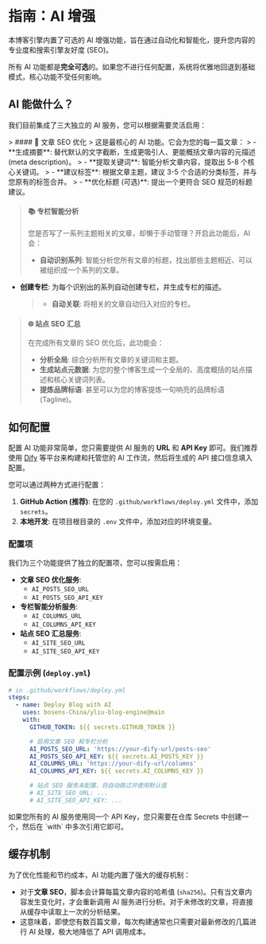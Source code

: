 
# 指南：AI 增强

本博客引擎内置了可选的 AI 增强功能，旨在通过自动化和智能化，提升您内容的专业度和搜索引擎友好度 (SEO)。

所有 AI 功能都是**完全可选**的。如果您不进行任何配置，系统将优雅地回退到基础模式，核心功能不受任何影响。

## AI 能做什么？

我们目前集成了三大独立的 AI 服务，您可以根据需要灵活启用：

<Cards>
  > #### 📄 文章 SEO 优化
  > 这是最核心的 AI 功能。它会为您的每一篇文章：
  > - **生成摘要**: 替代默认的文字截断，生成更吸引人、更能概括文章内容的元描述 (meta description)。
  > - **提取关键词**: 智能分析文章内容，提取出 5-8 个核心关键词。
  > - **建议标签**: 根据文章主题，建议 3-5 个合适的分类标签，并与您原有的标签合并。
  > - **优化标题 (可选)**: 提出一个更符合 SEO 规范的标题建议。

> #### 📚 专栏智能分析
>
> 您是否写了一系列主题相关的文章，却懒于手动管理？开启此功能后，AI 会：
>
> - **自动识别系列**: 智能分析您所有文章的标题，找出那些主题相近、可以被组织成一个系列的文章。

- **创建专栏**: 为每个识别出的系列自动创建专栏，并生成专栏的描述。
  > - **自动关联**: 将相关的文章自动归入对应的专栏。

> #### 🌐 站点 SEO 汇总
>
> 在完成所有文章的 SEO 优化后，此功能会：
>
> - **分析全局**: 综合分析所有文章的关键词和主题。
> - **生成站点元数据**: 为您的整个博客生成一个全局的、高度概括的站点描述和核心关键词列表。
> - **提炼品牌标语**: 甚至可以为您的博客提炼一句响亮的品牌标语 (Tagline)。

</Cards>

## 如何配置

配置 AI 功能非常简单，您只需要提供 AI 服务的 **URL** 和 **API Key** 即可。我们推荐使用 [Dify](https://dify.ai/) 等平台来构建和托管您的 AI 工作流，然后将生成的 API 接口信息填入配置。

您可以通过两种方式进行配置：

1.  **GitHub Action (推荐)**: 在您的 `.github/workflows/deploy.yml` 文件中，添加 `secrets`。
2.  **本地开发**: 在项目根目录的 `.env` 文件中，添加对应的环境变量。

### 配置项

我们为三个功能提供了独立的配置项，您可以按需启用：

- **文章 SEO 优化服务**:
  - `AI_POSTS_SEO_URL`
  - `AI_POSTS_SEO_API_KEY`
- **专栏智能分析服务**:
  - `AI_COLUMNS_URL`
  - `AI_COLUMNS_API_KEY`
- **站点 SEO 汇总服务**:
  - `AI_SITE_SEO_URL`
  - `AI_SITE_SEO_API_KEY`

### 配置示例 (`deploy.yml`)

```yaml
# in .github/workflows/deploy.yml
steps:
  - name: Deploy Blog with AI
    uses: bosens-China/yliu-blog-engine@main
    with:
      GITHUB_TOKEN: ${{ secrets.GITHUB_TOKEN }}

      # 启用文章 SEO 和专栏分析
      AI_POSTS_SEO_URL: 'https://your-dify-url/posts-seo'
      AI_POSTS_SEO_API_KEY: ${{ secrets.AI_POSTS_KEY }}
      AI_COLUMNS_URL: 'https://your-dify-url/columns'
      AI_COLUMNS_API_KEY: ${{ secrets.AI_COLUMNS_KEY }}

      # 站点 SEO 服务未配置，将自动跳过并使用默认值
      # AI_SITE_SEO_URL: ...
      # AI_SITE_SEO_API_KEY: ...
```

<Callout type="info">
  如果您所有的 AI 服务使用同一个 API Key，您只需要在仓库 Secrets
  中创建一个，然后在 `with` 中多次引用它即可。
</Callout>

## 缓存机制

为了优化性能和节约成本，AI 功能内置了强大的缓存机制：

- 对于**文章 SEO**，脚本会计算每篇文章内容的哈希值 (`sha256`)。只有当文章内容发生变化时，才会重新调用 AI 服务进行分析。对于未修改的文章，将直接从缓存中读取上一次的分析结果。
- 这意味着，即使您有数百篇文章，每次构建通常也只需要对最新修改的几篇进行 AI 处理，极大地降低了 API 调用成本。
